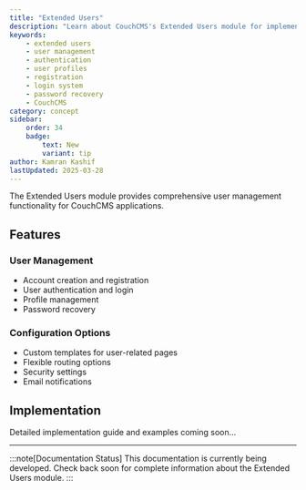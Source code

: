 ```yaml
---
title: "Extended Users"
description: "Learn about CouchCMS's Extended Users module for implementing user management, authentication, and profile handling."
keywords:
    - extended users
    - user management
    - authentication
    - user profiles
    - registration
    - login system
    - password recovery
    - CouchCMS
category: concept
sidebar:
    order: 34
    badge:
        text: New
        variant: tip
author: Kamran Kashif
lastUpdated: 2025-03-28
---
```


The Extended Users module provides comprehensive user management functionality for CouchCMS applications.

## Features

### User Management

- Account creation and registration
- User authentication and login
- Profile management
- Password recovery

### Configuration Options

- Custom templates for user-related pages
- Flexible routing options
- Security settings
- Email notifications

## Implementation

Detailed implementation guide and examples coming soon...

---

:::note[Documentation Status]
This documentation is currently being developed. Check back soon for complete information about the Extended Users module.
:::
